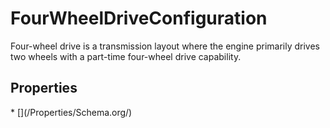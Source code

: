 
# FourWheelDriveConfiguration

Four-wheel drive is a transmission layout where the engine primarily drives two wheels with a part-time four-wheel drive capability.

## Properties

<Grid>
* [](/Properties/Schema.org/)

</Grid>

